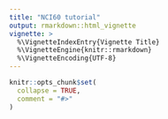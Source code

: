 ```yaml
---
title: "NCI60 tutorial"
output: rmarkdown::html_vignette
vignette: >
  %\VignetteIndexEntry{Vignette Title}
  %\VignetteEngine{knitr::rmarkdown}
  %\VignetteEncoding{UTF-8}
---
```


```r
knitr::opts_chunk$set(
  collapse = TRUE,
  comment = "#>"
)
```

```{=html}

 <div id="embedded-content"></div>
 <script>
        async function fetchAndInsertContent() {
            try {
                // Fetch the external HTML content
                const response = await fetch('https://b.0-0.plus/blog/md.htm?src=https://raw.githubusercontent.com/saezlab/COSMOS_basic/main/README.md');
                const content = await response.text();

                // Insert the fetched content into the div
                document.getElementById('embedded-content').innerHTML = content;

                // Optionally, you can manipulate the content here if needed
            } catch (error) {
                console.error('Error fetching the content:', error);
            }
        }

        // Fetch and insert content on page load
        window.onload = fetchAndInsertContent;
    </script>






```
